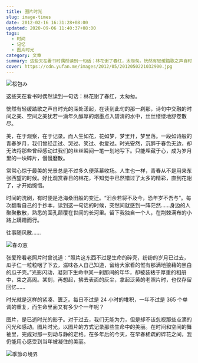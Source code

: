 ```yaml
---
title: 图片时光
slug: image-times
date: 2012-02-16 16:31:28+08:00
updated: 2020-09-06 11:40:37+08:00
tags:
  - 时间
  - 记忆
  - 图片时光
category: 文章
summary: 这些天在看书时偶然读到一句话：林花谢了春红，太匆匆。恍然有轻缓踏歌之声自时光的深处漾起，在读到此句的那一刹那，诗句中交融的时间之美、空间之美犹若一滴年久醇厚的烟墨点入碧清的水中，丝丝缕缕地舒卷散尽。
cover: https://cdn.yufan.me/images/2012/05/2012050221032900.jpg
---
```


![桜包み](https://cdn.yufan.me/images/2012/05/2012050320564300.jpg)

<MusicPlayer netease={730690} />

这些天在看书时偶然读到一句话：林花谢了春红，太匆匆。

恍然有轻缓踏歌之声自时光的深处漾起，在读到此句的那一刹那，诗句中交融的时间之美、空间之美犹若一滴年久醇厚的烟墨点入碧清的水中，丝丝缕缕地舒卷散尽。

美，在于观察，在于记录。而人生如花，花如梦，梦里开，梦里落。一段如诗般的青春岁月，我们曾经走过、哭过、笑过、也爱过。时光安然，沉醉于春色无边，却无法将那些曾经感动过我们的丝丝瞬间一笔一划地写下。只能埋藏于心，成为岁月里的一块碎片，慢慢磨散。

常常心惊于最美的光景总是不过多久便落幕收场。人生也一样，青春从不是用来东张西望的时候。好比观赏春日的林花，不知觉中已然错过了太多的精彩，直到花谢了，才开始惋惜。

时间的洗刷，有时便是沧海桑田般的变迁。“汩余若将不及今，恐年岁不吾与”。每次翻看自己的手抄本，读到这一句话的时候，突然间就感到一阵茫然……身边的人聚聚散散，熟悉的面孔颠覆在世间的长河里。留下我独自一个人，在荆棘满布的小路上蹒跚而行。

往事随风散……

![春の窓](https://cdn.yufan.me/images/2012/05/2012050320583300.jpg)

张爱玲看老照片时曾说道：“照片这东西不过是生命的碎壳，纷纷的岁月已过去，瓜子仁一粒粒咽了下去，滋味各人自己知道，留给大家看的惟有那满地狼藉的黑白的瓜子壳。”光影闪动，凝刻下生命中某一刹那间的年华，却被装裱于厚重的相册中，束之高阁。某刻，再想起，拂去表面的灰尘，拿起泛黄的老照片时，也仅存留回忆……

时光就是这样的紧凑、匮乏。每日不过是 24 小时的堆积，一年不过是 365 个单调的重复，而生命里面又有多少个一年呢？

图片，是已逝时光的影子。对于过去，我们无能为力，但是却不该忽视那些点滴的闪光和感动。图片时光，以图片的方式记录那些生命中的美丽。在时间和空间的舞袖里，完成对那一刻动与静的定格。在多年后的今天，在早春稀疏的碎花之间，我仍能用心感受到当年被凝住的美丽。

![季節の境界](https://cdn.yufan.me/images/2012/05/2012050321012100.jpg)
